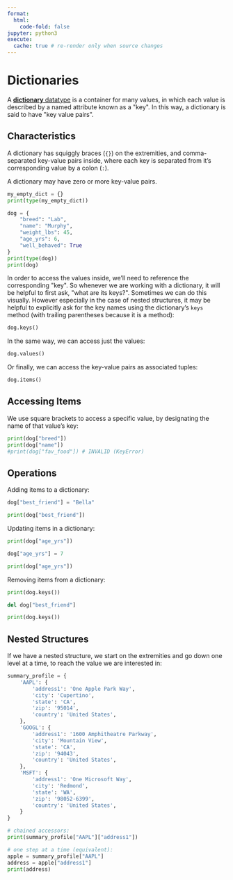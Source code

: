 ```yaml
---
format:
  html:
    code-fold: false
jupyter: python3
execute:
  cache: true # re-render only when source changes
---
```


# Dictionaries

A [**dictionary** datatype](https://docs.python.org/3/library/stdtypes.html#dict) is a container for many values, in which each value is described by a named attribute known as a \"key\". In this way, a dictionary is said to have \"key value pairs\".

## Characteristics

A dictionary has squiggly braces (`{}`) on the extremities, and comma-separated key-value pairs inside, where each key is separated from it's corresponding value by a colon (`:`).

A dictionary may have zero or more key-value pairs.

```python
my_empty_dict = {}
print(type(my_empty_dict))
```

```python
dog = {
    "breed": "Lab",
    "name": "Murphy",
    "weight_lbs": 45,
    "age_yrs": 6,
    "well_behaved": True
}
print(type(dog))
print(dog)
```

In order to access the values inside, we'll need to reference the corresponding \"key\". So whenever we are working with a dictionary, it will be helpful to first ask, \"what are its keys?\". Sometimes we can do this visually. However especially in the case of nested structures, it may be helpful to explicitly ask for the key names using the dictionary's `keys` method (with trailing parentheses because it is a method):

```python
dog.keys()
```

In the same way, we can access just the values:

```python
dog.values()
```

Or finally, we can access the key-value pairs as associated tuples:

```python
dog.items()
```

## Accessing Items

We use square brackets to access a specific value, by designating the name of that value's key:

```python
print(dog["breed"])
print(dog["name"])
#print(dog["fav_food"]) # INVALID (KeyError)
```

## Operations

Adding items to a dictionary:

```python
dog["best_friend"] = "Bella"

print(dog["best_friend"])
```

Updating items in a dictionary:

```python
print(dog["age_yrs"])

dog["age_yrs"] = 7

print(dog["age_yrs"])
```

Removing items from a dictionary:

```python
print(dog.keys())

del dog["best_friend"]

print(dog.keys())
```

## Nested Structures

If we have a nested structure, we start on the extremities and go down one level at a time, to reach the value we are interested in:


```python
summary_profile = {
    'AAPL': {
        'address1': 'One Apple Park Way',
        'city': 'Cupertino',
        'state': 'CA',
        'zip': '95014',
        'country': 'United States',
    },
    'GOOGL': {
        'address1': '1600 Amphitheatre Parkway',
        'city': 'Mountain View',
        'state': 'CA',
        'zip': '94043',
        'country': 'United States',
    },
    'MSFT': {
        'address1': 'One Microsoft Way',
        'city': 'Redmond',
        'state': 'WA',
        'zip': '98052-6399',
        'country': 'United States',
    }
}

# chained accessors:
print(summary_profile["AAPL"]["address1"])

# one step at a time (equivalent):
apple = summary_profile["AAPL"]
address = apple["address1"]
print(address)
```
